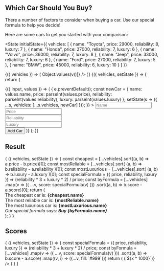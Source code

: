 
<link href="https://unpkg.com/github-markdown-css@2.10.0/github-markdown.css" rel="stylesheet" />

<article className="markdown-body">

# Which Car Should You Buy?

There a number of factors to consider when buying a car. Use our special formula to help you decide!

Here are some cars to get you started with your comparison:

<State
  initialState={{
    vehicles: [
      { name: "Toyota", price: 29000, reliability: 8, luxury: 7 },
      { name: "Honda", price: 27000, reliability: 7, luxury: 6 },
      { name: "Volvo", price: 36000, reliability: 7, luxury: 8 },
      { name: "Jeep", price: 33000, reliability: 7, luxury: 6 },
      { name: "Ford", price: 27000, reliability: 7, luxury: 5 },
      { name: "BMW", price: 45000, reliability: 6, luxury: 10 }
    ]
  }}
>

<!--
This is a table
-->

<Observe>
  {({ vehicles }) => (
    <Table
      data={[Object.keys(vehicles[0]), ...vehicles.map(v => Object.values(v))]}
    />
  )}
</Observe>


<!--
Form to add a car
-->

<Observe>
  {({ vehicles, setState }) => {
    return (
      <Form initial={{ name: "", price: 0, reliability: 0, luxury: 0 }}>
        {({ input, values }) => (
          <form
            onSubmit={e => {
              e.preventDefault();
              const newCar = {
                name: values.name,
                price: parseInt(values.price),
                reliability: parseInt(values.reliability),
                luxury: parseInt(values.luxury)
              };
              setState(s => ({ ...s, vehicles: [...s.vehicles, newCar] }));
            }}
          >
            <input placeholder="Name" {...input("name").bind} type="text" />
            <br />
            <input
              placeholder="Price"
              {...input("price").bind}
              type="number"
            />
            <br />
            <input
              placeholder="Reliability"
              {...input("reliability").bind}
              type="number"
            />
            <br />
            <input
              placeholder="Luxury"
              {...input("luxury").bind}
              type="number"
            />
            <br />
            <button type="submit">Add Car</button>
          </form>
        )}
      </Form>
    );
  }}
</Observe>

## Result

<Observe>
  {
    ({ vehicles, setState }) => {
      const cheapest = [...vehicles].sort((a, b) => a.price - b.price)[0];
      const mostReliable = [...vehicles].sort(
        (a, b) => b.reliability - a.reliability
      )[0];
      const mostLuxurious = [...vehicles].sort(
        (a, b) => b.luxury - a.luxury
      )[0];
      const specialFormula = ({ price, reliability, luxury }) =>
        (reliability * 3 + luxury * 2) / price;
      const byFormula = [...vehicles]
        .map(v => ({ ...v, score: specialFormula(v) }))
        .sort((a, b) => b.score - a.score)[0];
      return (
        <div>
          <div>
            The cheapest car is: <b>{cheapest.name}</b>
          </div>
          <div>
            The most reliable car is: <b>{mostReliable.name}</b>
          </div>
          <div>
            The most luxurious car is: <b>{mostLuxurious.name}</b>
          </div>
          <div>
            <i>
              Our special formula says: <b>Buy {byFormula.name}</b>
            </i>
          </div>
        </div>
      );
    }
  }
</Observe>

## Scores

<Observe>
  {
    ({ vehicles, setState }) => {
      const specialFormula = ({ price, reliability, luxury }) =>
        (reliability * 3 + luxury * 2) / price;
      const byFormula = [...vehicles]
        .map(v => ({ ...v, score: specialFormula(v) }))
        .sort((a, b) => b.score - a.score)
        .map((v, i) => ({...v, fill: `#999`}))
      return (
        <VictoryChart
          domainPadding={20}
          theme={VictoryTheme.material}
          height={250}
        >
          <VictoryAxis
            dependentAxis
            tickFormat={(x) => (`${x * 1000}`)}
          />
          <VictoryAxis />
          <VictoryBar data={byFormula} x="name" y="score" />
        </VictoryChart>
      )
    }
  }
</Observe>

</State>

</article>